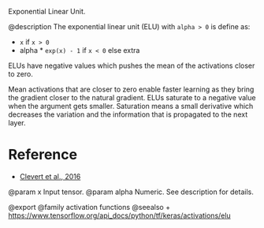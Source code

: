 Exponential Linear Unit.

@description
The exponential linear unit (ELU) with `alpha > 0` is define as:

- `x` if `x > 0`
- alpha * `exp(x) - 1` if `x < 0` else extra

ELUs have negative values which pushes the mean of the activations
closer to zero.

Mean activations that are closer to zero enable faster learning as they
bring the gradient closer to the natural gradient.
ELUs saturate to a negative value when the argument gets smaller.
Saturation means a small derivative which decreases the variation
and the information that is propagated to the next layer.

# Reference
- [Clevert et al., 2016](https://arxiv.org/abs/1511.07289)

@param x Input tensor.
@param alpha Numeric. See description for details.

@export
@family activation functions
@seealso
+ <https://www.tensorflow.org/api_docs/python/tf/keras/activations/elu>
